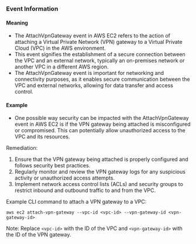 
### Event Information

#### Meaning

- The AttachVpnGateway event in AWS EC2 refers to the action of attaching a Virtual Private Network (VPN) gateway to a Virtual Private Cloud (VPC) in the AWS environment.
- This event signifies the establishment of a secure connection between the VPC and an external network, typically an on-premises network or another VPC in a different AWS region.
- The AttachVpnGateway event is important for networking and connectivity purposes, as it enables secure communication between the VPC and external networks, allowing for data transfer and access control.

#### Example

- One possible way security can be impacted with the AttachVpnGateway event in AWS EC2 is if the VPN gateway being attached is misconfigured or compromised. This can potentially allow unauthorized access to the VPC and its resources.

Remediation:
1. Ensure that the VPN gateway being attached is properly configured and follows security best practices.
2. Regularly monitor and review the VPN gateway logs for any suspicious activity or unauthorized access attempts.
3. Implement network access control lists (ACLs) and security groups to restrict inbound and outbound traffic to and from the VPC.

Example CLI command to attach a VPN gateway to a VPC:
```
aws ec2 attach-vpn-gateway --vpc-id <vpc-id> --vpn-gateway-id <vpn-gateway-id>
```

Note: Replace `<vpc-id>` with the ID of the VPC and `<vpn-gateway-id>` with the ID of the VPN gateway.

